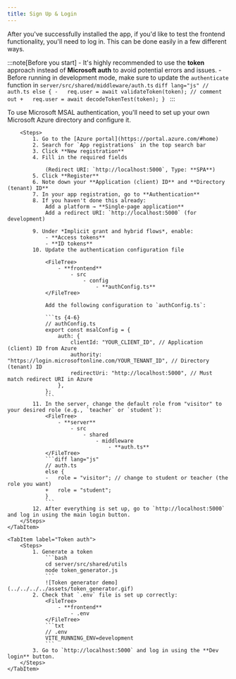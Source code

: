 ```yaml
---
title: Sign Up & Login
---
```







After you've successfully installed the app, if you'd like to test the frontend functionality, you'll need to log in.
This can be done easily in a few different ways.

:::note[Before you start]
    - It's highly recommended to use the **token** approach instead of **Microsoft auth** to avoid potential errors and issues.
    - Before running in development mode, make sure to update the `authenticate` function in `server/src/shared/middleware/auth.ts`
    ```diff lang="js"
    // auth.ts
    else {
    -   req.user = await validateToken(token); // comment out
    +   req.user = await decodeTokenTest(token);
    }
    ```
:::

<Tabs>
    <TabItem label="Microsoft auth">
        To use Microsoft MSAL authentication, you'll need to set up your own Microsoft Azure directory and configure it.

        <Steps>
            1. Go to the [Azure portal](https://portal.azure.com/#home)
            2. Search for `App registrations` in the top search bar
            3. Click **New registration**
            4. Fill in the required fields

                (Redirect URI: `http://localhost:5000`, Type: **SPA**)
            5. Click **Register**
            6. Note down your **Application (client) ID** and **Directory (tenant) ID**
            7. In your app registration, go to **Authentication**
            8. If you haven't done this already:
                Add a platform → **Single-page application**
                Add a redirect URI: `http://localhost:5000` (for development)

            9. Under *Implicit grant and hybrid flows*, enable:
                - **Access tokens**
                - **ID tokens**
            10. Update the authentication configuration file

                <FileTree>
                    - **frontend**
                        - src
                            - config
                                - **authConfig.ts**
                </FileTree>

                Add the following configuration to `authConfig.ts`:

                ```ts {4-6}
                // authConfig.ts
                export const msalConfig = {
                    auth: {
                        clientId: "YOUR_CLIENT_ID", // Application (client) ID from Azure
                        authority: "https://login.microsoftonline.com/YOUR_TENANT_ID", // Directory (tenant) ID
                        redirectUri: "http://localhost:5000", // Must match redirect URI in Azure
                    },
                };
                ```
            11. In the server, change the default role from "visitor" to your desired role (e.g., `teacher` or `student`):
                <FileTree>
                    - **server**
                        - src
                            - shared
                                - middleware
                                    - **auth.ts**
                </FileTree>
                ```diff lang="js"
                // auth.ts
                else {
                -   role = "visitor"; // change to student or teacher (the role you want)
                +   role = "student";
                }
                ```
            12. After everything is set up, go to `http://localhost:5000` and log in using the main login button.
        </Steps>
    </TabItem>

    <TabItem label="Token auth">
        <Steps>
            1. Generate a token
                ```bash
                cd server/src/shared/utils
                node token_generator.js
                ```
                ![Token generator demo](../../../../assets/token_generator.gif)
            2. Check that `.env` file is set up correctly:
                <FileTree>
                    - **frontend**
                        - .env
                </FileTree>
                ```txt
                // .env
                VITE_RUNNING_ENV=development
                ```
            3. Go to `http://localhost:5000` and log in using the **Dev login** button.
        </Steps>
    </TabItem>
</Tabs>

